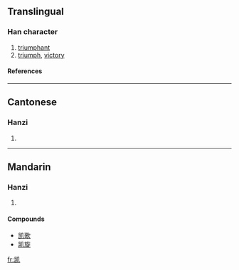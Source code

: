 {{see|凱}}

==Translingual==
===Han character===
{{Han char|rn=16|rad=几|as=06|sn=8|four=|canj=山山竹弓 (UUHN)}}
# [[triumphant]]
# [[triumph]], [[victory]]
====References====
{{Han ref|kx=0134.221|hdz=10277.190|uh=51EF|ud=20975}}
----
==Cantonese==
===Hanzi===
{{yue-hanzi|jyut=|y=hoi2}}
# {{defn|Cantonese}}
----
==Mandarin==
===Hanzi===
{{cmn-hanzi|tra=凱|pin=[[kǎi]] ([[kai3]])|wg=k'ai<sup>3</sup>}}
# {{defn|Mandarin}}

====Compounds====
*[[凯歌]]
*[[凯旋]]




[[fr:凯]]